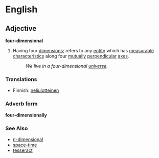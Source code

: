 =English=

==Adjective==
'''four-dimensional'''

#Having four [[dimension]]s; refers to any [[entity]] which has [[measurable]] [[characteristic]]s along four [[mutual]]ly [[perpendicular]] [[axis|axes]].
#:''We live in a four-dimensional [[universe]].''

===Translations===
*Finnish: [[neliulotteinen]]
===Adverb form===
'''four-dimensionally'''

===See Also===
*[[n-dimensional]]
*[[space-time]]
*[[tesseract]]